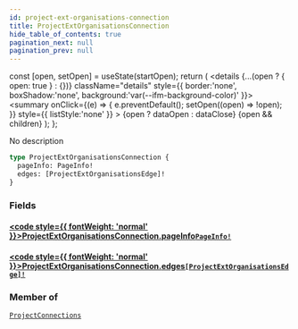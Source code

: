 ```yaml
---
id: project-ext-organisations-connection
title: ProjectExtOrganisationsConnection
hide_table_of_contents: true
pagination_next: null
pagination_prev: null
---
```







  const [open, setOpen] = useState(startOpen);
  return (
    <details {...(open ? { open: true } : {})} className="details" style={{ border:'none', boxShadow:'none', background:'var(--ifm-background-color)' }}>
      <summary
        onClick={(e) => {
          e.preventDefault();
          setOpen((open) => !open);
        }}
        style={{ listStyle:'none' }}
      >
      {open ? dataOpen : dataClose}
      </summary>
      {open && children}
    </details>
  );
};




No description


```graphql
type ProjectExtOrganisationsConnection {
  pageInfo: PageInfo!
  edges: [ProjectExtOrganisationsEdge]!
}
```




### Fields

#### [<code style={{ fontWeight: 'normal' }}>ProjectExtOrganisationsConnection.<b>pageInfo</b></code>](#)<Bullet />[`PageInfo!`](/cris/objects/page-info) <Badge class="secondary" text="non-null"/> <Badge class="secondary" text="object"/>
> 
> 

#### [<code style={{ fontWeight: 'normal' }}>ProjectExtOrganisationsConnection.<b>edges</b></code>](#)<Bullet />[`[ProjectExtOrganisationsEdge]!`](/cris/objects/project-ext-organisations-edge) <Badge class="secondary" text="non-null"/> <Badge class="secondary" text="object"/>
> 
> 



### Member of

[`ProjectConnections`](/cris/objects/project-connections)  <Badge class="secondary" text="object"/>

